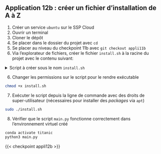 :::: {.application}

## Application 12b : créer un fichier d'installation de A à Z

1. Créer un service `ubuntu` sur le SSP Cloud
2. Ouvrir un terminal
3. Cloner le dépôt
4. Se placer dans le dossier du projet avec `cd`
5. Se placer au niveau du checkpoint 11b avec `git checkout appli11b`
6. Via l'explorateur de fichiers, créer le fichier `install.sh` à la racine du projet avec le contenu suivant:

<details>
<summary>Script à créer sous le nom `install.sh` </summary>
```.bash
apt-get -y update && apt-get -y install wget

wget https://repo.anaconda.com/miniconda/Miniconda3-latest-Linux-x86_64.sh && \
    bash Miniconda3-latest-Linux-x86_64.sh -b -p /miniconda && \
    rm -f Miniconda3-latest-Linux-x86_64.sh

PATH="/miniconda/bin:${PATH}"

# Create environment
conda create -n titanic pandas PyYAML scikit-learn -c conda-forge
conda activate titanic

PATH="/miniconda/envs/titanic/bin:${PATH}"

python main.py
```
</details>

6. Changer les permissions sur le script pour le rendre exécutable

```.bash
chmod +x install.sh
```

7. Exécuter le script depuis la ligne de commande avec des droits de super-utilisateur (nécessaires pour installer des *packages* via `apt`)

```.bash
sudo ./install.sh
```

8. Vérifier que le script `main.py` fonctionne correctement dans l'environnement virtuel créé

```.bash
conda activate titanic
python3 main.py
```

::::


{{< checkpoint appli12b >}}
